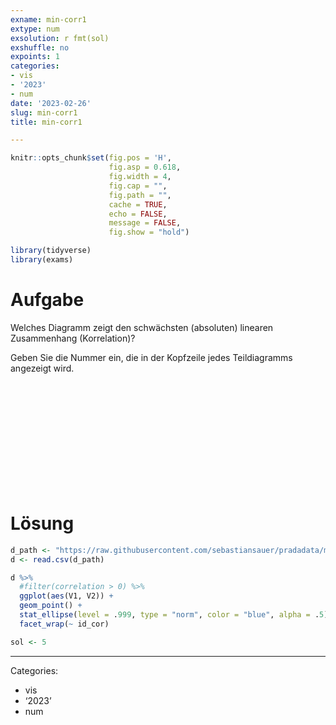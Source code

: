 ```yaml
---
exname: min-corr1
extype: num
exsolution: r fmt(sol)
exshuffle: no
expoints: 1
categories:
- vis
- '2023'
- num
date: '2023-02-26'
slug: min-corr1
title: min-corr1

---
```







```r
knitr::opts_chunk$set(fig.pos = 'H',
                      fig.asp = 0.618,
                      fig.width = 4,
                      fig.cap = "", 
                      fig.path = "",
                      cache = TRUE,
                      echo = FALSE,
                      message = FALSE,
                      fig.show = "hold")

library(tidyverse)
library(exams)
```






# Aufgabe

Welches Diagramm zeigt den schwächsten (absoluten) linearen Zusammenhang (Korrelation)?

Geben Sie die Nummer ein, die in der Kopfzeile jedes Teildiagramms angezeigt wird.


</br>
</br>
</br>
</br>
</br>
</br>
</br>
</br>
</br>
</br>

# Lösung

```r
d_path <- "https://raw.githubusercontent.com/sebastiansauer/pradadata/master/data-raw/corr_data.csv"
d <- read.csv(d_path)

d %>% 
  #filter(correlation > 0) %>% 
  ggplot(aes(V1, V2)) +
  geom_point() +
  stat_ellipse(level = .999, type = "norm", color = "blue", alpha = .5) +
  facet_wrap(~ id_cor)
```



```r
sol <- 5
```






---

Categories: 

- vis
- '2023'
- num

